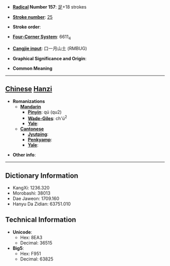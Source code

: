 * '''[[Wiktionary:Chinese radical index| Radical]] Number 157''': [[Wiktionary:Chinese radical index 足|足]]+18 strokes

* '''[[Wiktionary:Chinese total strokes index|Stroke number]]''': [[Wiktionary:Chinese total strokes index 25|25]]

* '''Stroke order''': 

* '''[[Wiktionary:Chinese four corner index|Four-Corner System]]''': 6611<sub>4</sub>

* '''[[Wiktionary:Chinese Cangjie index|Cangjie input]]''': 口一月山土 (RMBUG)

* '''Graphical Significance and Origin''': 

* '''Common Meaning'''

----

== [[Chinese]] [[Hanzi]] ==

* '''Romanizations'''
** '''[[Mandarin]]'''
*** '''[[Pinyin]]''': qú (qu2)
*** '''[[Wade-Giles]]''': ch'ü<sup>2</sup>
*** '''[[Yale]]''': 
** '''[[Cantonese]]'''
*** '''[[Jyutping]]''':
*** '''[[Penkyamp]]''': 
*** '''[[Yale]]''': 

* '''Other info''': 

----

== Dictionary Information ==

* KangXi: 1236.320
* Morobashi: 38013
* Dae Jaweon: 1709.160
* Hanyu Da Zidian: 63751.010

== Technical Information ==

* '''Unicode''':
** Hex: 8EA3
** Decimal: 36515
* '''Big5''':
** Hex: F951
** Decimal: 63825